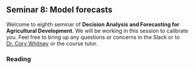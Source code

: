 ## Seminar 8: Model forecasts {#forecast_seminar} 
<!-- reference with [Model forecasts](#forecast_seminar) -->

Welcome to eighth seminar of **Decision Analysis and Forecasting for Agricultural Development**. We will be working in this session to calibrate you. Feel free to bring up any questions or concerns in the Slack or to [Dr. Cory Whitney](mailto:cory.whitney@uni-bonn.de?subject=[Seminar_4]%20Decision%20Analysis%20Lecture) or the course tutor.

### Reading

